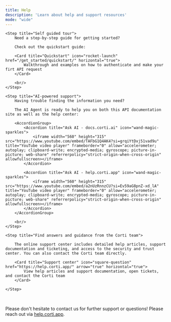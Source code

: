 ```yaml
---
title: Help
description: 'Learn about help and support resources'
mode: "wide"
---
```


<Steps titleSize="h3">

    <Step title="Self guided tour">
        Need a step-by-step guide for getting started? 
        
        Check out the quickstart guide:
        
        <Card title="Quickstart" icon="rocket-launch" href="/get_started/quickstart/" horizontal="true">
            Walkthrough and examples on how to authenticate and make your firt API request
        </Card>
        
        <br/>
    </Step>

    <Step title="AI-powered support">
        Having trouble finding the information you need? 
        
        The AI Agent is ready to help you on both this API documentation site as well as the help center:

        <AccordionGroup>
            <Accordion title="Ask AI - docs.corti.ai" icon="wand-magic-sparkles"> 
                <iframe width="560" height="315" src="https://www.youtube.com/embed/TAFbG1Q4AK4?si=grqiYtDxj51vad9u" title="YouTube video player" frameborder="0" allow="accelerometer; autoplay; clipboard-write; encrypted-media; gyroscope; picture-in-picture; web-share" referrerpolicy="strict-origin-when-cross-origin" allowfullscreen></iframe>
            </Accordion>

            <Accordion title="Ask AI - help.corti.app" icon="wand-magic-sparkles"> 
                <iframe width="560" height="315" src="https://www.youtube.com/embed/a2nUzRnnzCU?si=Ev59aG8pnZ-xd_lA" title="YouTube video player" frameborder="0" allow="accelerometer; autoplay; clipboard-write; encrypted-media; gyroscope; picture-in-picture; web-share" referrerpolicy="strict-origin-when-cross-origin" allowfullscreen></iframe> 
            </Accordion>
        </AccordionGroup>
        
        <br/>
    </Step>

    <Step title="Find answers and guidance from the Corti team">

        The online support center includes detailed help articles, support documentation and ticketing, and access to the security and trust center. You can also contact the Corti team directly. 

        <Card title="Support center" icon="square-question" href="https://help.corti.app/" arrow="true" horizontal="true">
            View help articles and support documentation, open tickets, and contact the Corti team
        </Card>

    </Step>

</Steps>

<br/>

<Note>Please don't hesitate to contact us for further support or questions! Please reach out via [help.corti.app](https://help.corti.app).</Note>
